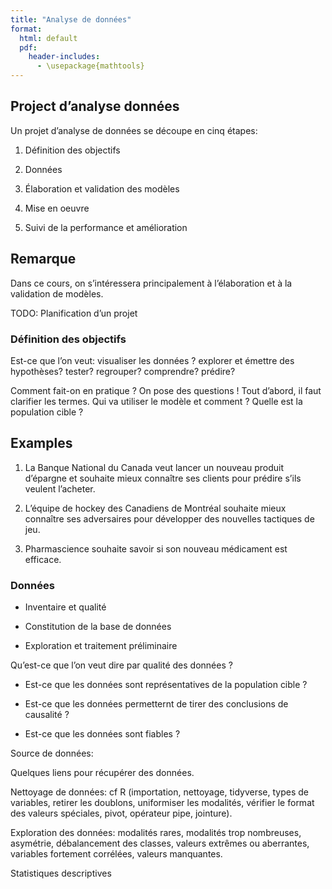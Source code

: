 ```yaml
--- 
title: "Analyse de données"
format: 
  html: default
  pdf:
    header-includes:
      - \usepackage{mathtools} 
---
```




## Project d'analyse données

Un projet d'analyse de données se découpe en cinq étapes: 

1. Définition des objectifs 

2. Données 

3. Élaboration et validation des modèles

4. Mise en oeuvre 

5. Suivi de la performance et amélioration 

::: {.callout-tip icon=false}
## Remarque

Dans ce cours, on s'intéressera principalement à l'élaboration et à la validation de modèles.

:::


TODO: Planification d'un projet

### Définition des objectifs 

Est-ce que l'on veut: visualiser les données ? explorer et émettre des hypothèses? tester? regrouper? comprendre? prédire?

Comment fait-on en pratique ? On pose des questions ! Tout d'abord, il faut clarifier les termes. Qui va utiliser le modèle et comment ? Quelle est la population cible ?

::: {.callout-note icon=false}
## Examples

1. La Banque National du Canada veut lancer un nouveau produit d'épargne et souhaite mieux connaître ses clients pour prédire s'ils veulent l'acheter.

2. L'équipe de hockey des Canadiens de Montréal souhaite mieux connaître ses adversaires pour développer des nouvelles tactiques de jeu. 

3. Pharmascience souhaite savoir si son nouveau médicament est efficace.
:::


### Données 

* Inventaire et qualité 

* Constitution de la base de données

* Exploration et traitement préliminaire 

Qu'est-ce que l'on veut dire par qualité des données ?

* Est-ce que les données sont représentatives de la population cible ?

* Est-ce que les données permetternt de tirer des conclusions de causalité ?

* Est-ce que les données sont fiables ?

Source de données: 

Quelques liens pour récupérer des données.

Nettoyage de données: cf R (importation, nettoyage, tidyverse, types de variables, retirer les doublons, uniformiser les modalités, vérifier le format des valeurs spéciales, pivot, opérateur pipe, jointure).

Exploration des données: modalités rares, modalités trop nombreuses, asymétrie, débalancement des classes, valeurs extrêmes ou aberrantes, variables fortement corrélées, valeurs manquantes. 

Statistiques descriptives

